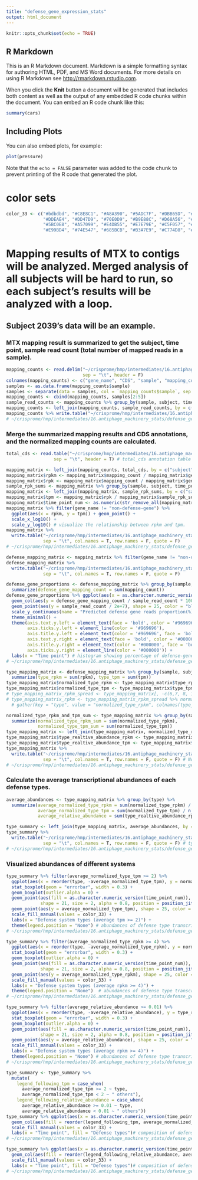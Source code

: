 ```yaml
---
title: "defense_gene_expression_stats"
output: html_document
---
```


```r
knitr::opts_chunk$set(echo = TRUE)
```

## R Markdown

This is an R Markdown document. Markdown is a simple formatting syntax for authoring HTML, PDF, and MS Word documents. For more details on using R Markdown see <http://rmarkdown.rstudio.com>.

When you click the **Knit** button a document will be generated that includes both content as well as the output of any embedded R code chunks within the document. You can embed an R code chunk like this:

```r
summary(cars)
```

## Including Plots

You can also embed plots, for example:

```r
plot(pressure)
```

Note that the `echo = FALSE` parameter was added to the code chunk to prevent printing of the R code that generated the plot.

# color sets
```r
color_33 <- c("#bdbdbd", "#C8E8C1", "#A8A390", "#5ADC7F", "#DBB65D", "#E2888F", "#AECDE4", "#6A8EA8", "#E7C4A9",
              "#DDEAE4", "#DD47D9", "#70E0D9", "#B9E88C", "#D68A56", "#E55446", "#8A39EA", "#E54F9A",
              "#5BC0E8", "#A57099", "#E4DB55", "#E7E79E", "#C5F057", "#6389DC", "#83E6AF", "#74A16B",
              "#E99BD4", "#74E547", "#685BCB", "#B3A7E9", "#C774D8", "#E0C3D9", "#bdbdbd", "#737373")
```



# Mapping results of MTX to contigs will be analyzed. Merged analysis of all subjects will be hard to run, so each subject's results will be analyzed with a loop.

## Subject 2039's data will be an example.

### MTX mapping result is summarized to get the subject, time point, sample read count (total number of mapped reads in a sample).
```r
mapping_counts <- read.delim("~/crisprome/hmp/intermediates/16.antiphage_machinery_stats/simplified_counts/MTX/2039_MTX_simplified_featureCounts.txt", 
                             sep = "\t", header = F)
colnames(mapping_counts) <- c("gene_name", "CDS", "sample", "mapping_count", "subject")
samples <- as.data.frame(mapping_counts$sample)
samples <- separate(data = samples, col = `mapping_counts$sample`, sep = "_", into = c("subject", "time_point", "hospital", "disease", "data_type", "file_extension"))
mapping_counts <- cbind(mapping_counts, samples[2:5])
sample_read_counts <- mapping_counts %>% group_by(sample, subject, time_point) %>% summarize(sample_read_count = sum(mapping_count))
mapping_counts <- left_join(mapping_counts, sample_read_counts, by = c("sample", "subject", "time_point"))
mapping_counts %>% write.table("~/crisprome/hmp/intermediates/16.antiphage_machinery_stats/defense_gene_expression_stat/2039_MTX_summarized_mapping_count.txt", sep = "\t", col.names = T, row.names = F, quote = F) # mapping count of MTX reads to total CDS.
# ~/crisprome/hmp/intermediates/16.antiphage_machinery_stats/defense_gene_expression_stat/2039_MTX_summarized_mapping_count.txt
```

### Merge the summarized mapping results and CDS annotations, and the normalized mapping counts are calculated.
```r
total_cds <- read.table("~/crisprome/hmp/intermediates/16.antiphage_machinery_stats/defense_gene_stat/2039_summarized_total_cds_annotation.txt", 
                  sep = "\t", header = T) # total_cds annotation table is written from script 16-5.

mapping_matrix <- left_join(mapping_counts, total_cds, by = c("subject", "CDS", "gene_name")) # both mapping_counts and total_cds have been written into table.
mapping_matrix$rpkm <- mapping_matrix$mapping_count / mapping_matrix$gene_len / mapping_matrix$sample_read_count * 1e+9
mapping_matrix$rpk <- mapping_matrix$mapping_count / mapping_matrix$gene_len * 1000
sample_rpk_sums <- mapping_matrix %>% group_by(sample, subject, time_point) %>% summarize(sample_rpk_sum = sum(rpk))
mapping_matrix <- left_join(mapping_matrix, sample_rpk_sums, by = c("sample", "subject", "time_point"))
mapping_matrix$tpm <- mapping_matrix$rpk / mapping_matrix$sample_rpk_sum * 1e+6
mapping_matrix$time_point_num <- as.numeric(str_remove_all(mapping_matrix$time_point, pattern = "C"))
mapping_matrix %>% filter(gene_name != "non-defense-gene") %>% 
  ggplot(aes(x = rpkm, y = tpm)) + geom_point() + 
  scale_x_log10() + 
  scale_y_log10() # visualize the relationship between rpkm and tpm.
mapping_matrix %>% 
  write.table("~/crisprome/hmp/intermediates/16.antiphage_machinery_stats/defense_gene_expression_stat/2039_MTX_total_gene_matrix.txt", 
              sep = "\t", col.names = T, row.names = F, quote = F)
# ~/crisprome/hmp/intermediates/16.antiphage_machinery_stats/defense_gene_expression_stat/2039_MTX_total_gene_matrix.txt

defense_mapping_matrix <- mapping_matrix %>% filter(gene_name != "non-defense-gene")
defense_mapping_matrix %>% 
  write.table("~/crisprome/hmp/intermediates/16.antiphage_machinery_stats/defense_gene_expression_stat/2039_MTX_defense_gene_matrix.txt", 
              sep = "\t", col.names = T, row.names = F, quote = F)

defense_gene_proportions <- defense_mapping_matrix %>% group_by(sample, subject, time_point, time_point_num, sample_read_count) %>% 
  summarize(defense_gene_mapping_count = sum(mapping_count))
defense_gene_proportions %>% ggplot(aes(x = as.character.numeric_version(time_point_num))) +
  geom_col(aes(y = defense_gene_mapping_count / sample_read_count * 100), width = 0.8, fill = '#bdbdbd') + 
  geom_point(aes(y = sample_read_count / 2e+7), shape = 25, color = "black", fill = "black", size = 3) +
  scale_y_continuous(name = "Predicted defense gene reads proportion(%)", sec.axis = sec_axis(~.*2e+7, name = 'Total reads')) +
  theme_minimal() + 
  theme(axis.text.y.left = element_text(face = 'bold', color = '#969696', size = 12),
        axis.ticks.y.left = element_line(color = '#969696'),
        axis.title.y.left = element_text(color = '#969696', face = 'bold'),
        axis.text.y.right = element_text(face = 'bold', color = '#000000'), 
        axis.title.y.right = element_text(color = '#000000', face = 'bold'),
        axis.ticks.y.right = element_line(color = '#000000')) + 
  labs(x = "Time point") # histogram showing percentage of defense-gene-mapping reads and total sequencing reads.
# ~/crisprome/hmp/intermediates/16.antiphage_machinery_stats/defense_gene_expression_stat/2039_MTX_defense_gene_proportion

type_mapping_matrix <- defense_mapping_matrix %>% group_by(sample, subject, time_point, time_point_num, type, system_average_gene_count) %>% 
  summarize(type_rpkm = sum(rpkm), type_tpm = sum(tpm))
type_mapping_matrix$normalized_type_rpkm <- type_mapping_matrix$type_rpkm / type_mapping_matrix$system_average_gene_count
type_mapping_matrix$normalized_type_tpm <- type_mapping_matrix$type_tpm / type_mapping_matrix$system_average_gene_count
# type_mapping_matrix_rpkm_spread <- type_mapping_matrix[, -c(6,7, 8, 10)] %>% spread(key = type, value = normalized_type_rpkm, fill = 0)
# type_mapping_matrix_rpkm <- type_mapping_matrix_rpkm_spread %>% normalized_type_rpkm
  # gather(key = "type", value = "normalized_type_rpkm", colnames(type_mapping_matrix_rpkm_spread)[5:80]) # all types in each sample are present, so don't need to spread and re-gather.

normalized_type_rpkm_and_tpm_sum <- type_mapping_matrix %>% group_by(sample, subject, time_point, time_point_num) %>% 
  summarize(normalized_type_rpkm_sum = sum(normalized_type_rpkm), 
            normalized_type_tpm_sum = sum(normalized_type_tpm))
type_mapping_matrix <- left_join(type_mapping_matrix, normalized_type_rpkm_and_tpm_sum, by = c("sample", "subject", "time_point", "time_point_num"))
type_mapping_matrix$type_realtive_abundance_rpkm <- type_mapping_matrix$normalized_type_rpkm / type_mapping_matrix$normalized_type_rpkm_sum
type_mapping_matrix$type_realtive_abundance_tpm <- type_mapping_matrix$normalized_type_tpm / type_mapping_matrix$normalized_type_tpm_sum
type_mapping_matrix %>% 
  write.table("~/crisprome/hmp/intermediates/16.antiphage_machinery_stats/defense_gene_expression_stat/2039_MTX_defense_type_matrix", 
              sep = "\t", col.names = T, row.names = F, quote = F) # Normalized rpkm, tpm, and abundances of defense types are in defense_type_matrix.
# ~/crisprome/hmp/intermediates/16.antiphage_machinery_stats/defense_gene_expression_stat/2039_MTX_defense_type_matrix
```

### Calculate the average transcriptional abundances of each defense types.
```r
average_abundances <- type_mapping_matrix %>% group_by(type) %>% 
  summarize(average_normalized_type_rpkm = sum(normalized_type_rpkm) / n_distinct(time_point) / n_distinct(subject),
            average_normalized_type_tpm = sum(normalized_type_tpm) / n_distinct(time_point) / n_distinct(subject), 
            average_relative_abundance = sum(type_realtive_abundance_rpkm) / n_distinct(time_point) / n_distinct(subject))

type_summary <- left_join(type_mapping_matrix, average_abundances, by = "type")
type_summary %>% 
  write.table("~/crisprome/hmp/intermediates/16.antiphage_machinery_stats/defense_gene_expression_stat/2039_MTX_defense_type_summary.txt", 
              sep = "\t", col.names = T, row.names = F, quote = F) # type_summary has the average abundances and rpkm column, and also the legend columns, which is read for visulization.
# ~/crisprome/hmp/intermediates/16.antiphage_machinery_stats/defense_gene_expression_stat/2039_MTX_defense_type_summary.txt
```

### Visualized abundances of different systems
```r
type_summary %>% filter(average_normalized_type_tpm >= 2) %>% 
  ggplot(aes(x = reorder(type, -average_normalized_type_tpm), y = normalized_type_tpm)) +
  stat_boxplot(geom = "errorbar", width = 0.3) +
  geom_boxplot(outlier.alpha = 0) + 
  geom_point(aes(fill = as.character.numeric_version(time_point_num)), 
             shape = 21, size = 2, alpha = 0.8, position = position_jitter(width = 0.15)) + 
  geom_point(aes(y = average_normalized_type_tpm), shape = 25, color = "red", fill = "red") + 
  scale_fill_manual(values = color_33) +
  labs(x = "Defense system types (average tpm >= 2)") + 
  theme(legend.position = "None") # abundances of defense type transcription according to normalized tpm of types.
# ~/crisprome/hmp/intermediates/16.antiphage_machinery_stats/defense_gene_expression_stat/2039_MTX_defense_type_tpm_abundances

type_summary %>% filter(average_normalized_type_rpkm >= 4) %>% 
  ggplot(aes(x = reorder(type, -average_normalized_type_rpkm), y = normalized_type_rpkm)) + 
  stat_boxplot(geom = "errorbar", width = 0.3) +
  geom_boxplot(outlier.alpha = 0) + 
  geom_point(aes(fill = as.character.numeric_version(time_point_num)), 
             shape = 21, size = 2, alpha = 0.8, position = position_jitter(width = 0.15)) +
  geom_point(aes(y = average_normalized_type_rpkm), shape = 25, color = "red", fill = "red") + 
  scale_fill_manual(values = color_33) +
  labs(x = "Defense system types (average rpkm >= 4)") + 
  theme(legend.position = "None")  # abundances of defense type transcription according to normalized rpkm of types
# ~/crisprome/hmp/intermediates/16.antiphage_machinery_stats/defense_gene_expression_stat/2039_MTX_defense_type_rpkm_abundances

type_summary %>% filter(average_relative_abundance >= 0.01) %>% 
  ggplot(aes(x = reorder(type, -average_relative_abundance), y = type_realtive_abundance_rpkm)) + 
  stat_boxplot(geom = "errorbar", width = 0.3) +
  geom_boxplot(outlier.alpha = 0) + 
  geom_point(aes(fill = as.character.numeric_version(time_point_num)), 
             shape = 21, size = 2, alpha = 0.8, position = position_jitter(width = 0.15)) +
  geom_point(aes(y = average_relative_abundance), shape = 25, color = "red", fill = "red")+ 
  scale_fill_manual(values = color_33) +
  labs(x = "Defense system types (average rpkm >= 4)") + 
  theme(legend.position = "None") # abundances of defense type transcription according to relative abundances
# ~/crisprome/hmp/intermediates/16.antiphage_machinery_stats/defense_gene_expression_stat/2039_MTX_defense_type_relative_abundances

type_summary <- type_summary %>% 
  mutate(
    legend_following_tpm = case_when(
      average_normalized_type_tpm >= 2 ~ type,
      average_normalized_type_tpm < 2 ~ " others"), 
    legend_following_relative_abundance = case_when(
      average_relative_abundance >= 0.01 ~ type,
      average_relative_abundance < 0.01 ~ " others"))
type_summary %>% ggplot(aes(x = as.character.numeric_version(time_point_num), y = normalized_type_tpm)) + 
  geom_col(aes(fill = reorder(legend_following_tpm, average_normalized_type_tpm))) + 
  scale_fill_manual(values = color_33) + 
  labs(x = "Time point", fill = "Defense types")# composition of defense types according to tpm.
# ~/crisprome/hmp/intermediates/16.antiphage_machinery_stats/defense_gene_expression_stat/2039_MTX_sample_type_composition_with_tpm

type_summary %>% ggplot(aes(x = as.character.numeric_version(time_point_num), y = type_realtive_abundance_rpkm)) + 
  geom_col(aes(fill = reorder(legend_following_relative_abundance, average_relative_abundance))) + 
  scale_fill_manual(values = color_33) + 
  labs(x = "Time point", fill = "Defense types")# composition of defense types according to relative abundances.
# ~/crisprome/hmp/intermediates/16.antiphage_machinery_stats/defense_gene_expression_stat/2039_MTX_sample_type_composition_with_relative_abundances
```

